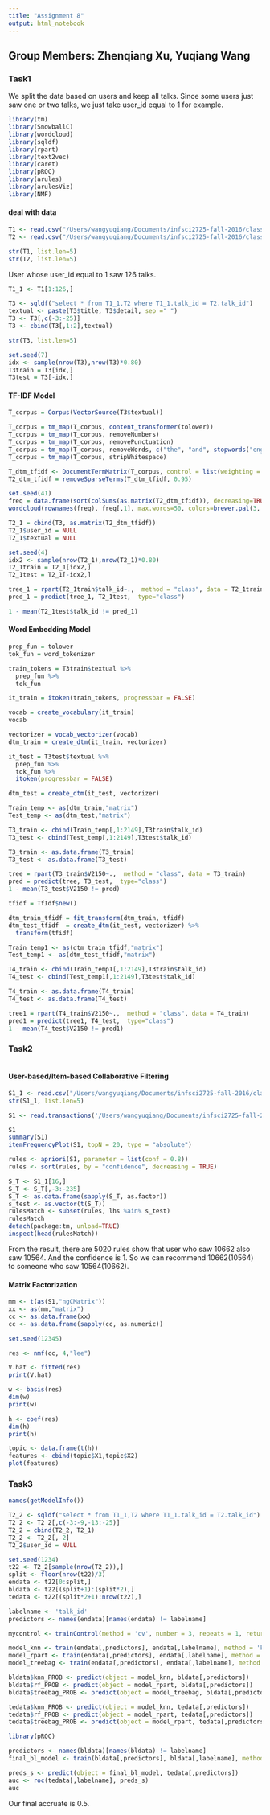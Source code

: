 ```yaml
---
title: "Assignment 8"
output: html_notebook
---
```


## Group Members: Zhenqiang Xu, Yuqiang Wang

### Task1
We split the data based on users and keep all talks. Since some users just saw one or two talks, we just take user_id equal to 1 for example.
```r
library(tm)
library(SnowballC)
library(wordcloud)
library(sqldf)
library(rpart)
library(text2vec)
library(caret)
library(pROC)
library(arules)
library(arulesViz)
library(NMF)
```

#### deal with data

```r
T1 <- read.csv("/Users/wangyuqiang/Documents/infsci2725-fall-2016/class-11/train_user_view.csv",  header = T)
T2 <- read.csv("/Users/wangyuqiang/Documents/infsci2725-fall-2016/class-11/train_talk.csv",  header = T)

str(T1, list.len=5)
str(T2, list.len=5)
```
User whose user_id equal to 1 saw 126 talks.
```r
T1_1 <- T1[1:126,]

T3 <- sqldf("select * from T1_1,T2 where T1_1.talk_id = T2.talk_id")
textual <- paste(T3$title, T3$detail, sep =" ")
T3 <- T3[,c(-3:-25)]
T3 <- cbind(T3[,1:2],textual)

str(T3, list.len=5)

set.seed(7)
idx <- sample(nrow(T3),nrow(T3)*0.80)
T3train = T3[idx,]
T3test = T3[-idx,]
```

#### TF-IDF Model

```r
T_corpus = Corpus(VectorSource(T3$textual))

T_corpus = tm_map(T_corpus, content_transformer(tolower))
T_corpus = tm_map(T_corpus, removeNumbers)
T_corpus = tm_map(T_corpus, removePunctuation)
T_corpus = tm_map(T_corpus, removeWords, c("the", "and", stopwords("english")))
T_corpus = tm_map(T_corpus, stripWhitespace)

T_dtm_tfidf <- DocumentTermMatrix(T_corpus, control = list(weighting = weightTfIdf))
T2_dtm_tfidf = removeSparseTerms(T_dtm_tfidf, 0.95)

set.seed(41)
freq = data.frame(sort(colSums(as.matrix(T2_dtm_tfidf)), decreasing=TRUE))
wordcloud(rownames(freq), freq[,1], max.words=50, colors=brewer.pal(3, "Greens"))
```

```r
T2_1 = cbind(T3, as.matrix(T2_dtm_tfidf))
T2_1$user_id = NULL
T2_1$textual = NULL

set.seed(4)
idx2 <- sample(nrow(T2_1),nrow(T2_1)*0.80)
T2_1train = T2_1[idx2,]
T2_1test = T2_1[-idx2,]

tree_1 = rpart(T2_1train$talk_id~.,  method = "class", data = T2_1train)  
pred_1 = predict(tree_1, T2_1test,  type="class")

1 - mean(T2_1test$talk_id != pred_1)
```

#### Word Embedding Model

```r
prep_fun = tolower
tok_fun = word_tokenizer

train_tokens = T3train$textual %>%
  prep_fun %>% 
  tok_fun

it_train = itoken(train_tokens, progressbar = FALSE)

vocab = create_vocabulary(it_train)
vocab

vectorizer = vocab_vectorizer(vocab)
dtm_train = create_dtm(it_train, vectorizer)

it_test = T3test$textual %>% 
  prep_fun %>% 
  tok_fun %>% 
  itoken(progressbar = FALSE)

dtm_test = create_dtm(it_test, vectorizer)

Train_temp <- as(dtm_train,"matrix")
Test_temp <- as(dtm_test,"matrix")

T3_train <- cbind(Train_temp[,1:2149],T3train$talk_id)
T3_test <- cbind(Test_temp[,1:2149],T3test$talk_id)

T3_train <- as.data.frame(T3_train)
T3_test <- as.data.frame(T3_test)
```

```r
tree = rpart(T3_train$V2150~.,  method = "class", data = T3_train)  
pred = predict(tree, T3_test,  type="class")
1 - mean(T3_test$V2150 != pred)
```

```r
tfidf = TfIdf$new()

dtm_train_tfidf = fit_transform(dtm_train, tfidf)
dtm_test_tfidf  = create_dtm(it_test, vectorizer) %>% 
  transform(tfidf)

Train_temp1 <- as(dtm_train_tfidf,"matrix")
Test_temp1 <- as(dtm_test_tfidf,"matrix")

T4_train <- cbind(Train_temp1[,1:2149],T3train$talk_id)
T4_test <- cbind(Test_temp1[,1:2149],T3test$talk_id)

T4_train <- as.data.frame(T4_train)
T4_test <- as.data.frame(T4_test)
```

```r
tree1 = rpart(T4_train$V2150~.,  method = "class", data = T4_train)  
pred1 = predict(tree1, T4_test,  type="class")
1 - mean(T4_test$V2150 != pred1)
```

### Task2

```r
```

#### User-based/Item-based Collaborative Filtering

```r
S1_1 <- read.csv("/Users/wangyuqiang/Documents/infsci2725-fall-2016/class-11/train_user_view1.csv",  header = F)
str(S1_1, list.len=5)

S1 <- read.transactions('/Users/wangyuqiang/Documents/infsci2725-fall-2016/class-11/train_user_view1.csv', format = 'basket', sep = ',') 

S1
summary(S1)
itemFrequencyPlot(S1, topN = 20, type = "absolute")
```

```r
rules <- apriori(S1, parameter = list(conf = 0.8))
rules <- sort(rules, by = "confidence", decreasing = TRUE)
```

```r
S_T <- S1_1[16,]
S_T <- S_T[,-3:-235]
S_T <- as.data.frame(sapply(S_T, as.factor))
s_test <- as.vector(t(S_T))
rulesMatch <- subset(rules, lhs %ain% s_test)
rulesMatch
detach(package:tm, unload=TRUE)
inspect(head(rulesMatch))
```
From the result, there are 5020 rules show that user who saw 10662 also saw 10564. And the confidence is 1. So we can recommend 10662(10564) to someone who saw 10564(10662).

#### Matrix Factorization

```r
mm <- t(as(S1,"ngCMatrix"))
xx <- as(mm,"matrix")
cc <- as.data.frame(xx)
cc <- as.data.frame(sapply(cc, as.numeric))

set.seed(12345)

res <- nmf(cc, 4,"lee")

V.hat <- fitted(res) 
print(V.hat)

w <- basis(res)
dim(w)
print(w) 

h <- coef(res)
dim(h)
print(h) 

topic <- data.frame(t(h))
features <- cbind(topic$X1,topic$X2)
plot(features)
```

### Task3

```r
names(getModelInfo())
```

```r
T2_2 <- sqldf("select * from T1_1,T2 where T1_1.talk_id = T2.talk_id")
T2_2 <- T2_2[,c(-3:-9,-13:-25)]
T2_2 = cbind(T2_2, T2_1)
T2_2 <- T2_2[,-2]
T2_2$user_id = NULL

set.seed(1234)
t22 <- T2_2[sample(nrow(T2_2)),]
split <- floor(nrow(t22)/3)
endata <- t22[0:split,]
bldata <- t22[(split+1):(split*2),]
tedata <- t22[(split*2+1):nrow(t22),]

labelname <- 'talk_id'
predictors <- names(endata)[names(endata) != labelname]

mycontrol <- trainControl(method = 'cv', number = 3, repeats = 1, returnResamp = 'none')

model_knn <- train(endata[,predictors], endata[,labelname], method = 'knn', trControl = mycontrol)
model_rpart <- train(endata[,predictors], endata[,labelname], method = 'rpart', trControl = mycontrol)
model_treebag <- train(endata[,predictors], endata[,labelname], method = 'treebag', trControl = mycontrol)

bldata$knn_PROB <- predict(object = model_knn, bldata[,predictors])
bldata$rf_PROB <- predict(object = model_rpart, bldata[,predictors])
bldata$treebag_PROB <- predict(object = model_treebag, bldata[,predictors])

tedata$knn_PROB <- predict(object = model_knn, tedata[,predictors])
tedata$rf_PROB <- predict(object = model_rpart, tedata[,predictors])
tedata$treebag_PROB <- predict(object = model_rpart, tedata[,predictors])

library(pROC)

predictors <- names(bldata)[names(bldata) != labelname]
final_bl_model <- train(bldata[,predictors], bldata[,labelname], method = 'knn', trControl = mycontrol)

preds_s <- predict(object = final_bl_model, tedata[,predictors])
auc <- roc(tedata[,labelname], preds_s)
auc
```
Our final accruate is 0.5.
